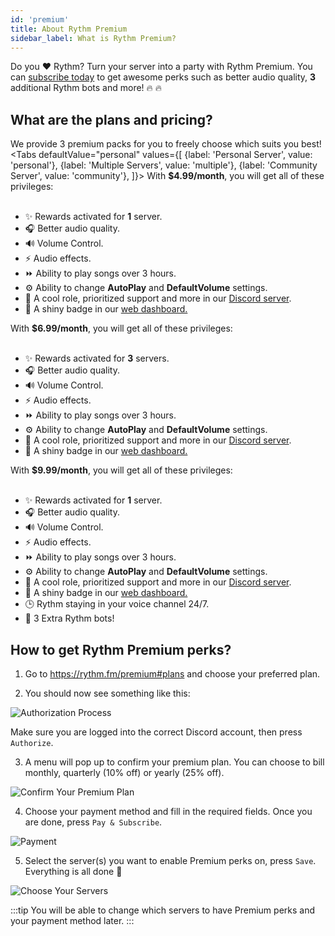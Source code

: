 ```yaml
---
id: 'premium'
title: About Rythm Premium
sidebar_label: What is Rythm Premium?
---
```



Do you ❤️ Rythm? Turn your server into a party with Rythm Premium. You can [subscribe today](https://rythm.fm/premium) to get awesome perks such as better audio quality, **3** additional Rythm bots and more! 🔥 🔥
## What are the plans and pricing?
We provide 3 premium packs for you to freely choose which suits you best!
<Tabs
  defaultValue="personal"
  values={[
    {label: 'Personal Server', value: 'personal'},
    {label: 'Multiple Servers', value: 'multiple'},
    {label: 'Community Server', value: 'community'},
  ]}>
  <TabItem value="personal">With <b>$4.99/month</b>, you will get all of these privileges:<br/><br/>
    <ul>
      <li>✨ Rewards activated for <b>1</b> server.</li>
      <li>🎧 Better audio quality.</li>
      <li>🔊 Volume Control.</li>
      <li>⚡ Audio effects.</li>
      <li>⏩ Ability to play songs over 3 hours.</li>
      <li>⚙️ Ability to change <b>AutoPlay</b> and <b>DefaultVolume</b> settings.</li>
      <li>🌠 A cool role, prioritized support and more in our <a href="https://rythmbot.co/support">Discord server</a>.</li>
      <li>🏅 A shiny badge in our <a href="https://rythm.fm/app">web dashboard.</a></li>
    </ul>
  </TabItem>

  <TabItem value="multiple">With <b>$6.99/month</b>, you will get all of these privileges:<br/><br/>
    <ul>
      <li>✨ Rewards activated for <b>3</b> servers.</li>
      <li>🎧 Better audio quality.</li>
      <li>🔊 Volume Control.</li>
      <li>⚡ Audio effects.</li>
      <li>⏩ Ability to play songs over 3 hours.</li>
      <li>⚙️ Ability to change <b>AutoPlay</b> and <b>DefaultVolume</b> settings.</li>
      <li>🌠 A cool role, prioritized support and more in our <a href="https://rythmbot.co/support">Discord server</a>.</li>
      <li>🏅 A shiny badge in our <a href="https://rythm.fm/app">web dashboard.</a></li>
    </ul>
  </TabItem>

  <TabItem value="community">With <b>$9.99/month</b>, you will get all of these privileges:<br/><br/>
    <ul>
      <li>✨ Rewards activated for <b>1</b> server.</li>
      <li>🎧 Better audio quality.</li>
      <li>🔊 Volume Control.</li>
      <li>⚡ Audio effects.</li>
      <li>⏩ Ability to play songs over 3 hours.</li>
      <li>⚙️ Ability to change <b>AutoPlay</b> and <b>DefaultVolume</b> settings.</li>
      <li>🌠 A cool role, prioritized support and more in our <a href="https://rythmbot.co/support">Discord server</a>.</li>
      <li>🏅 A shiny badge in our <a href="https://rythm.fm/app">web dashboard.</a></li>
      <li>🕒 Rythm staying in your voice channel 24/7.</li>
      <li>🎀 3 Extra Rythm bots!</li>
    </ul>
  </TabItem>
</Tabs>

## How to get Rythm Premium perks?
1. Go to https://rythm.fm/premium#plans and choose your preferred plan.

2. You should now see something like this:

  ![Authorization Process](/img/docs/premium/authorization.png)

  Make sure you are logged into the correct Discord account, then press `Authorize`.

3. A menu will pop up to confirm your premium plan. You can choose to bill monthly, quarterly (10% off) or yearly (25% off).

  ![Confirm Your Premium Plan](/img/docs/premium/confirm-plan.png)

4. Choose your payment method and fill in the required fields. Once you are done, press `Pay & Subscribe`.

  ![Payment](/img/docs/premium/payment.png)

5. Select the server(s) you want to enable Premium perks on, press `Save`. Everything is all done 🎉

  ![Choose Your Servers](/img/docs/premium/choose-servers.png)

:::tip
You will be able to change which servers to have Premium perks and your payment method later.
:::
